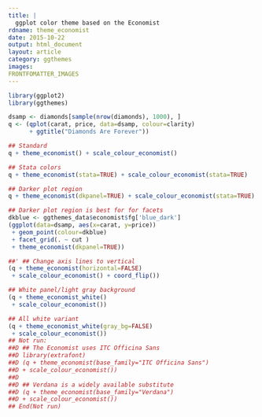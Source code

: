 ```yaml
---
title: |
  ggplot color theme based on the Economist
rdname: theme_economist
date: 2015-10-22
output: html_document
layout: article
category: ggthemes
images:
FRONTFOMATTER_IMAGES
---
```


```r
library(ggplot2)
library(ggthemes)
```

```r
dsamp <- diamonds[sample(nrow(diamonds), 1000), ]
q <- (qplot(carat, price, data=dsamp, colour=clarity)
      + ggtitle("Diamonds Are Forever"))

## Standard
q + theme_economist() + scale_colour_economist()

## Stata colors
q + theme_economist(stata=TRUE) + scale_colour_economist(stata=TRUE)

## Darker plot region
q + theme_economist(dkpanel=TRUE) + scale_colour_economist(stata=TRUE)

## Darker plot region is best for for facets
dkblue <- ggthemes_data$economist$fg['blue_dark']
(ggplot(data=dsamp, aes(x=carat, y=price))
 + geom_point(colour=dkblue)
 + facet_grid(. ~ cut )
 + theme_economist(dkpanel=TRUE))

##' ## Change axis lines to vertical
(q + theme_economist(horizontal=FALSE)
 + scale_colour_economist() + coord_flip())

## White panel/light gray background
(q + theme_economist_white()
 + scale_colour_economist())

## All white variant
(q + theme_economist_white(gray_bg=FALSE)
 + scale_colour_economist())
## Not run: 
##D ## The Economist uses ITC Officina Sans
##D library(extrafont)
##D (q + theme_economist(base_family="ITC Officina Sans")
##D + scale_colour_economist())
##D 
##D ## Verdana is a widely available substitute
##D (q + theme_economist(base_family="Verdana")
##D + scale_colour_economist())
## End(Not run)



```